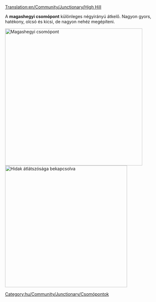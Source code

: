 [[Translation:en/Community/Junctionary/High Hill]]

{{hu/Community/Junctionary/Csomópontmenü}}

A '''magashegyi csomópont''' különleges négyirányú átkelő. Nagyon gyors, hatékony, olcsó és kicsi, de nagyon nehéz megépíteni. 

[[File:en/Community/Junctionary/HighHill.png|none|thumb|450px|Magashegyi csomópont]]
[[File:en/Community/Junctionary/HighHillX.png|none|thumb|400px|Hidak átlátszósága bekapcsolva]]
{{hu/Community/Junctionary/Csomópontok tulajdonságai|Drága|3|1|1|1|1|0|1|1|0|0|1|||
*Nagyon sok vonat egyidejű kezelésére képes.
*Külön irányokat használ.
*Kis területet igényel (10x12).
*négyszintű (6 alagút három szinten és 2 híd a legfelső szinten).
*Nincs éles kanyar, vagy csak néhány van (lásd a nagysebességű javított változatot).
*Nem lehet dugó, sem torlódás.
*Nincs sem pályaelágazás, sem becsatlakozás.
*Azért nincs pályakapcsolat, mert egyszerű vagy dupla vonalak kiszolgálására is alkalmas. Építsd, ahogy jónak látod.
}}

[[Category:hu/Community/Junctionary/Csomópontok]]